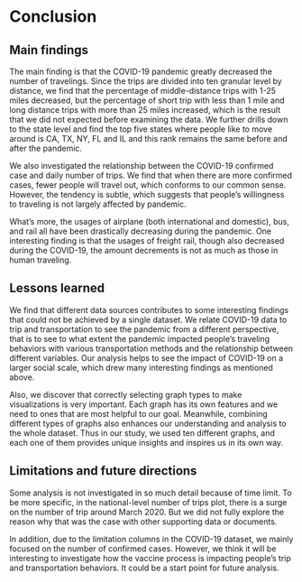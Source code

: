 # Conclusion

## Main findings

The main finding is that the COVID-19 pandemic greatly decreased the number of travelings. Since the trips are divided into ten granular level by distance, we find that the percentage of middle-distance trips with 1-25 miles decreased, but the percentage of short trip with less than 1 mile and long distance trips with more than 25 miles increased, which is the result that we did not expected before examining the data. We further drills down to the state level and find the top five states where people like to move around is CA, TX, NY, FL and IL and this rank remains the same before and after the pandemic. 

We also investigated the relationship between the COVID-19 confirmed case and daily number of trips. We find that when there are more confirmed cases, fewer people will travel out, which conforms to our common sense. However, the tendency is subtle, which suggests that people's willingness to traveling is not largely affected by pandemic. 

What's more, the usages of airplane (both international and domestic), bus, and rail all have been drastically decreasing during the pandemic. One interesting finding is that the usages of freight rail, though also decreased during the COVID-19, the amount decrements is not as much as those in human traveling. 


## Lessons learned

We find that different data sources contributes to some interesting findings that could not be achieved by a single dataset. We relate COVID-19 data to trip and transportation to see the pandemic from a different perspective, that is to see to what extent the pandemic impacted people's traveling behaviors with various transportation methods and the relationship between different variables. Our analysis helps to see the impact of COVID-19 on a larger social scale, which drew many interesting findings as mentioned above.

Also, we discover that correctly selecting graph types to make visualizations is very important. Each graph has its own features and we need to ones that are most helpful to our goal. Meanwhile, combining different types of graphs also enhances our understanding and analysis to the whole dataset. Thus in our study, we used ten different graphs, and each one of them provides unique insights and inspires us in its own way. 

## Limitations and future directions

Some analysis is not investigated in so much detail because of time limit. To be more specific, in the national-level number of trips plot, there is a surge on the number of trip around March 2020. But we did not fully explore the reason why that was the case with other supporting data or documents. 

In addition, due to the limitation columns in the COVID-19 dataset, we mainly focused on the number of confirmed cases. However, we think it will be interesting to investigate how the vaccine process is impacting people's trip and transportation behaviors. It could be a start point for future analysis. 


